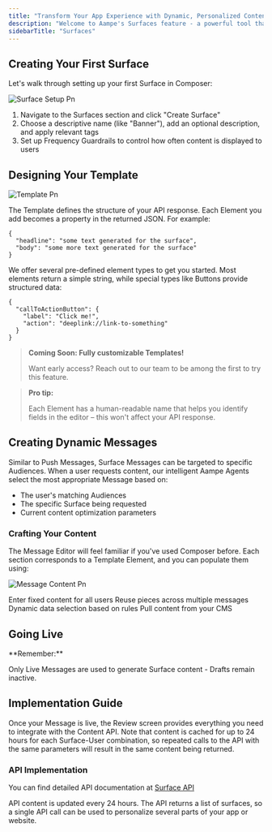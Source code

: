 ```yaml
---
title: "Transform Your App Experience with Dynamic, Personalized Content"
description: "Welcome to Aampe's Surfaces feature - a powerful tool that lets you create personalized, dynamic content for every user of your app. Whether you're looking to customize banners, buttons, carousels, or text content, Surfaces makes it simple to deliver the right message to the right user at the right time."
sidebarTitle: "Surfaces"
---
```


## Creating Your First Surface

Let's walk through setting up your first Surface in Composer:

![Surface Setup Pn](/images/surface_setup.png)

1. Navigate to the Surfaces section and click "Create Surface"
2. Choose a descriptive name (like "Banner"), add an optional description, and apply relevant tags
3. Set up Frequency Guardrails to control how often content is displayed to users

## Designing Your Template

![Template Pn](/images/template.png)

The Template defines the structure of your API response. Each Element you add becomes a property in the returned JSON. For example:

```
{  
  "headline": "some text generated for the surface",  
  "body": "some more text generated for the surface"  
}
```

We offer several pre-defined element types to get you started. Most elements return a simple string, while special types like Buttons provide structured data:

```
{  
  "callToActionButton": {  
    "label": "Click me!",  
    "action": "deeplink://link-to-something"  
  }  
}
```

> **Coming Soon: Fully customizable Templates\!**
>
> Want early access? Reach out to our team to be among the first to try this feature.

> **Pro tip:**
>
> Each Element has a human-readable name that helps you identify fields in the editor – this won't affect your API response.

## Creating Dynamic Messages

Similar to Push Messages, Surface Messages can be targeted to specific Audiences. When a user requests content, our intelligent Aampe Agents select the most appropriate Message based on:

- The user's matching Audiences
- The specific Surface being requested
- Current content optimization parameters

### Crafting Your Content

The Message Editor will feel familiar if you've used Composer before. Each section corresponds to a Template Element, and you can populate them using:

![Message Content Pn](/images/message_content.webp)

<CardGroup cols={2}>
  <Card title="Static text">
    Enter fixed content for all users
  </Card>
  <Card title="Components">
    Reuse pieces across multiple messages
  </Card>
  <Card title="Datasets">
    Dynamic data selection based on rules
  </Card>
  <Card title="CMS Data">
    Pull content from your CMS
  </Card>
</CardGroup>

## Going Live

<Info>
  **Remember:**

  Only Live Messages are used to generate Surface content - Drafts remain inactive.
</Info>

## Implementation Guide

Once your Message is live, the Review screen provides everything you need to integrate with the Content API. Note that content is cached for up to 24 hours for each Surface-User combination, so repeated calls to the API with the same parameters will result in the same content being returned.

### API Implementation

You can find detailed API documentation at [Surface API](https://docs.aampe.com/reference)

<Info>
  API content is updated every 24 hours. The API returns a list of surfaces, so a single API call can be used to personalize several parts of your app or website.
</Info>